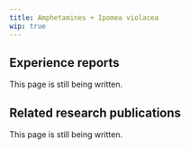 ---
title: Amphetamines + Ipomea violacea
wip: true
---

## Experience reports

This page is still being written.

## Related research publications

This page is still being written.

